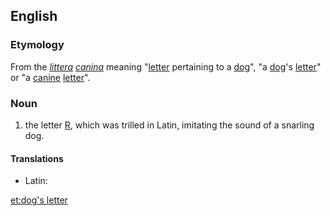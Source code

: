==English==

===Etymology===
From the {{etyl|la}} ''[[littera]] [[caninus|canina]]'' meaning "[[letter]] pertaining to a [[dog]]", "a [[dog]]'s [[letter]]" or "a [[canine]] [[letter]]".

===Noun===
{{en-noun|head=[[dog]]'s [[letter]]|-}}

# {{rare}} the letter [[R]], which was trilled in Latin, imitating the sound of a snarling dog.

====Translations====
{{trans-top|the letter R}}
* Latin: {{t-|la|littera canina|f}}
{{trans-mid}}
{{trans-bottom}}

[[et:dog's letter]]